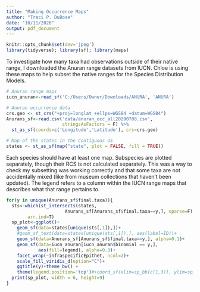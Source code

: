 ```yaml
---
title: "Making Occurrence Maps"
author: "Traci P. DuBose"
date: "10/11/2020"
output: pdf_document
---
```


```r
knitr::opts_chunk$set(dev='jpeg')
library(tidyverse); library(sf); library(maps)
```

To investigate how many taxa had observations outside of their native range, I downloaded the Anuran range datasets from IUCN. Chloe is using these maps to help subset the native ranges for the Species Distribution Models. 

```r
# Anuran range maps
iucn_anuran<-read_sf('C:/Users/Owner/Downloads/ANURA', 'ANURA')

# Anuran occurrence data
crs.geo <- st_crs("+proj=longlat +ellps=WGS84 +datum=WGS84")
Anurans_sf<-read.csv('data/anuran_occ_all20200708.csv',
                     stringsAsFactors = F) %>%
  st_as_sf(coords=c('Longitude','Latitude'), crs=crs.geo) 

# Map of the states in the Contiguous US
states <- st_as_sf(map("state", plot = FALSE, fill = TRUE))
```
Each species should have at least one map. Subspecies are plotted separately, though their RCS is not calculated separately. This was a way to check my subsetting was working correctly and that some taxa are not accidentally mixed (like from museum collections that haven't been updated). The legend refers to a column within the IUCN range maps that describes what that range pertains to.  
 
```r
for(y in unique(Anurans_sf$final.taxa)){
  sts<-which(st_intersects(states, 
                      Anurans_sf[Anurans_sf$final.taxa==y,], sparse=F), 
        arr.ind=T)
  sp_plot<-ggplot()+
    geom_sf(data=states[unique(sts[,1]),])+
    #geom_sf_text(data=states[unique(sts[,1]),], aes(label=ID))+
    geom_sf(data=Anurans_sf[Anurans_sf$final.taxa==y,], alpha=0.1)+
    geom_sf(data=iucn_anuran[iucn_anuran$binomial == y,],
            aes(fill=legend), alpha=0.3)+
    facet_wrap(~infraspecificEpithet, ncol=2)+
    scale_fill_viridis_d(option="C")+
    ggtitle(y)+theme_bw() +
    theme(legend.position='top')#+coord_sf(xlim=sp_bb[c(1,3)], ylim=sp_bb[c(2,4)])
  print(sp_plot, width = 6, height=9)
}
```

